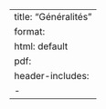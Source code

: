 --- 
title: "Généralités"
format: 
  html: default
  pdf:
    header-includes:
      - \usepackage{mathtools} 
--- 